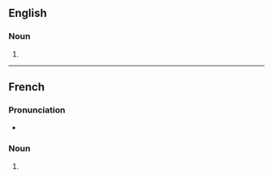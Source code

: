 ==English==

===Noun===
{{head|en|noun plural form}}

# {{plural of|protection|lang=en}}

----

==French==

===Pronunciation===
* {{audio|LL-Q150 (fra)-0x010C-protections.wav|Audio|lang=fr}}

===Noun===
{{head|fr|noun plural form|g=f}}

# {{plural of|protection|lang=fr}}